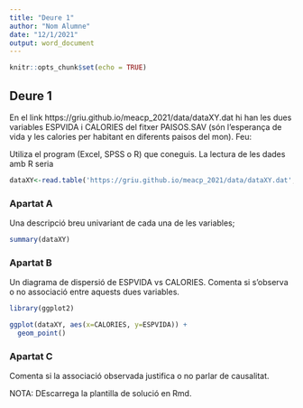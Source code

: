 ```yaml
---
title: "Deure 1"
author: "Nom Alumne"
date: "12/1/2021"
output: word_document
---
```


```r
knitr::opts_chunk$set(echo = TRUE)
```

## Deure 1

En el link https://griu.github.io/meacp_2021/data/dataXY.dat hi han les dues variables ESPVIDA i CALORIES del fitxer PAISOS.SAV (són l'esperança de vida y les calories per habitant en diferents paisos del mon). Feu: 

Utiliza el program (Excel, SPSS o R) que coneguis. La lectura de les dades amb R seria

```r
dataXY<-read.table('https://griu.github.io/meacp_2021/data/dataXY.dat', header=TRUE, dec=",", sep=";")
```

### Apartat A

Una descripció breu univariant de cada una de les variables; 

```r
summary(dataXY)
```

### Apartat B

Un diagrama de dispersió de ESPVIDA vs CALORIES. Comenta si s'observa o no associació entre aquests dues variables.

```r
library(ggplot2)

ggplot(dataXY, aes(x=CALORIES, y=ESPVIDA)) +
  geom_point()
```

### Apartat C

Comenta si la associació observada justifica o no parlar de causalitat. 

NOTA: DEscarrega la plantilla de solució en Rmd.

